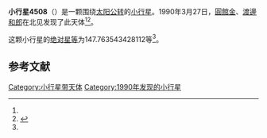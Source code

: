 {{Infobox planet
| bgcolour = #FFFFC0
| name = 4508 Takatsuki
| symbol = 
| image = 
| caption = 
| discovery = yes
| discovery_ref = 
| discoverer = [[圓館金|圓館金]]、[[渡邊和郎|渡邊和郎]]
| discovery_site = [[北见|北见]] 
| discovered = 1990年3月27日
| designations = yes
| mp_name = 
| named_after = 
| alt_names = 1990 FG1/ 1951 GD / 1980 DM3 / 1981 QA2 / 1983 AM1
| mp_category = [[主带小行星|主带小行星]]
| orbit_ref = <ref name="a">[http://ssd.jpl.nasa.gov/sbdb.cgi?sstr=4508 4508 Takatsuki] {{Wayback|url=http://ssd.jpl.nasa.gov/sbdb.cgi?sstr=4508 |date=20201124005530 }}，小行星數據庫瀏覽器（JPL Small-Body Database Browser）－[[美国国家航空航天局|美国国家航空航天局]]喷气推进实验室</ref>
| epoch = 2456400.5 (2013年4月18日更新)
| aphelion = {{convert|2.382214774504027|AU|km|3|abbr=on|lk=out}}
| perihelion = {{convert|2.009226345685214|AU|km|3|abbr=on}}
| semimajor = {{convert|2.195720560094621|AU|km|3|abbr=on}}
| eccentricity = 0.084935314
| period = 1188.403794 [[日|日]]<br />3.25[[儒略年|儒略年]]
| avg_speed = 
| inclination = 1.981318725777123
| asc_node = 92.9389858619485
| mean_anomaly = 
| arg_peri = 147.763543428112
| satellites = 
| physical_characteristics = yes
| dimensions = 
| mass = 
| density = 
| surface_grav = 
| escape_velocity = 
| sidereal_day = 
| axial_tilt = 
| pole_ecliptic_lat = 
| pole_ecliptic_lon = 
| albedo = 
| temperatures= 
| temp_name1 = 
| mean_temp_1 = 
| max_temp_1 = 
| temp_name2 = 
| max_temp_2 = 
| spectral_type = 
| abs_magnitude = 147.763543428112
}}

'''小行星4508'''（{{lang-en|4508 Takatsuki}}）是一颗围绕[[太阳|太阳]][[公转|公转]]的[[小行星|小行星]]。1990年3月27日，[[圓館金|圓館金]]、[[渡邊和郎|渡邊和郎]]在北见发现了此天体<ref name="a" /><ref>{{cite news|title=小行星列表|url=http://cfa-www.harvard.edu/iau/lists/NumberedMPs.txt|accessdate=2013-07-08|newspaper=哈佛大学|archive-date=2008-05-17|archive-url=https://web.archive.org/web/20080517010638/http://cfa-www.harvard.edu/iau/lists/NumberedMPs.txt|dead-url=no}}</ref>。

这颗小行星的[[绝对星等|绝对星等]]为147.763543428112等<ref name="a" />。

==参考文献==
{{reflist}}
{{Minor Planet Number|[[小行星4507|小行星4507]]|[[小行星4509|小行星4509]]}}

{{小天体}}

[[Category:小行星带天体|Category:小行星带天体]]
[[Category:1990年发现的小行星|Category:1990年发现的小行星]]

{{asteroid-stub}}